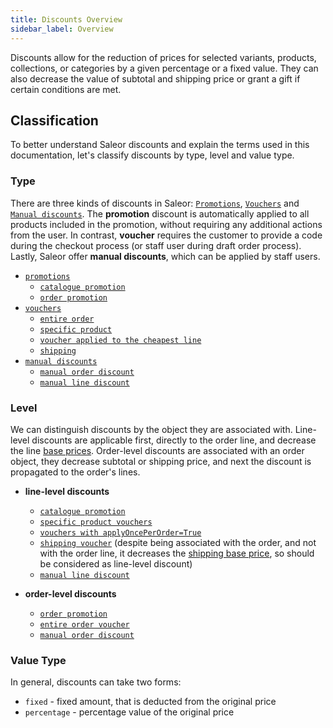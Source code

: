 ```yaml
---
title: Discounts Overview
sidebar_label: Overview
---
```


Discounts allow for the reduction of prices for selected variants, products, collections,
or categories by a given percentage or a fixed value. They can also decrease the value 
of subtotal and shipping price or grant a gift if certain conditions are met. 

## Classification

To better understand Saleor discounts and explain the terms used in this documentation, let's classify discounts
by type, level and value type.

### Type
There are three kinds of discounts in Saleor: [`Promotions`](developer/discounts/promotions.mdx), 
[`Vouchers`](developer/discounts/vouchers.mdx) and [`Manual discounts`](developer/discounts/manual-discounts.mdx).
The **promotion** discount is automatically applied to all products included in the promotion,
without requiring any additional actions from the user.
In contrast, **voucher** requires the customer to provide a code during the checkout process (or staff user during draft order process).
Lastly, Saleor offer **manual discounts**, which can be applied by staff users.

* [`promotions`](developer/discounts/promotions.mdx)
    * [`catalogue promotion`](developer/discounts/promotions.mdx#catalogue-promotions)
    * [`order promotion`](developer/discounts/promotions.mdx#order-promotions)
* [`vouchers`](developer/discounts/vouchers.mdx)
    * [`entire order`](developer/discounts/vouchers.mdx#entire-order-voucher)
    * [`specific product`](developer/discounts/vouchers.mdx#specific-product-voucher)
    * [`voucher applied to the cheapest line`](developer/discounts/vouchers.mdx#once-per-order-entire-order-voucher)
    * [`shipping`](developer/discounts/vouchers.mdx#shipping-voucher)
* [`manual discounts`](developer/discounts/manual-discounts.mdx)
    * [`manual order discount`](developer/discounts/manual-discounts.mdx#manual-order-discount)
    * [`manual line discount`](developer/discounts/manual-discounts.mdx#manual-line-discount)

### Level
We can distinguish discounts by the object they are associated with. 
Line-level discounts are applicable first, directly to the order line, and decrease the line [base prices](developer/price-calculation.mdx#discount-application).
Order-level discounts are associated with an order object, they decrease subtotal or shipping price, 
and next the discount is propagated to the order's lines. 

* **line-level discounts**
    * [`catalogue promotion`](developer/discounts/promotions.mdx#catalogue-promotions)
    * [`specific product vouchers`](developer/discounts/vouchers.mdx#specific-product-voucher)
    * [`vouchers with applyOncePerOrder=True`](developer/discounts/vouchers.mdx#once-per-order-entire-order-voucher) 
    * [`shipping voucher`](developer/discounts/vouchers.mdx#shipping-voucher) (despite being associated with the order, 
    and not with the order line, it decreases the [shipping base price](developer/price-calculation.mdx#discount-application), 
    so should be considered as line-level discount)
    * [`manual line discount`](developer/discounts/manual-discounts.mdx#manual-line-discount)

* **order-level discounts**
    * [`order promotion`](developer/discounts/promotions.mdx#order-promotions)
    * [`entire order voucher`](developer/discounts/vouchers.mdx#entire-order-voucher)
    * [`manual order discount`](developer/discounts/manual-discounts.mdx#manual-order-discount)
    

### Value Type
In general, discounts can take two forms:
* `fixed` - fixed amount, that is deducted from the original price
* `percentage` - percentage value of the original price
